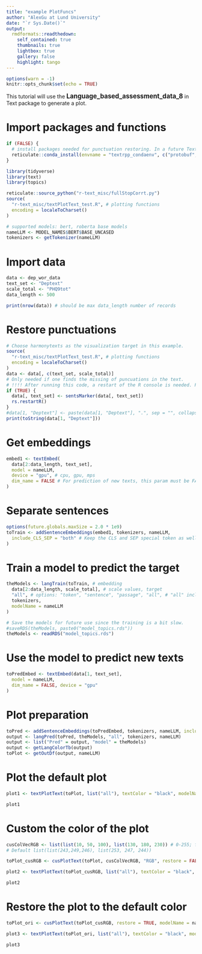 ```yaml
---
title: "example PlotFuncs"
author: "AlexGu at Lund University"
date: "`r Sys.Date()`"
output:
  rmdformats::readthedown:
    self_contained: true
    thumbnails: true
    lightbox: true
    gallery: false
    highlight: tango
---
```


```r
options(warn = -1)
knitr::opts_chunk$set(echo = TRUE)
```

This tutorial will use the <b><big>Language_based_assessment_data_8</big></b> in Text package to generate a plot.

# Import packages and functions

```r
if (FALSE) {
  # install packages needed for punctuation restoring. In a future Text version, this is not necessary.
  reticulate::conda_install(envname = "textrpp_condaenv", c("protobuf", "sentencepiece"), forge = FALSE, pip = TRUE)
}

library(tidyverse)
library(text)
library(topics)

reticulate::source_python("r-text_misc/fullStopCorrt.py")
source(
  "r-text_misc/textPlotText_test.R", # plotting functions
  encoding = localeToCharset()
)

# supported models: bert, roberta base models
nameLLM <- MODEL_NAMES$BERT$BASE_UNCASED
tokenizers <- getTokenizer(nameLLM)
```

# Import data

```r
data <- dep_wor_data
text_set <- "Deptext"
scale_total <- "PHQ9tot"
data_length <- 500

print(nrow(data)) # should be max data_length number of records
```
# Restore punctuations 

```r
# Choose harmonytexts as the visualization target in this example.
source(
  "r-text_misc/textPlotText_test.R", # plotting functions
  encoding = localeToCharset()
)
data <- data[, c(text_set, scale_total)]
# Only needed if one finds the missing of puncuations in the text.
# !!!! After running this code, a restart of the R console is needed. Plan to fix in the future.
if (TRUE) {
  data[, text_set] <- sentsMarker(data[, text_set])
  rs.restartR()
}
#data[1, "Deptext"] <- paste(data[1, "Deptext"], ".", sep = "", collapse = NULL)
print(toString(data[1, "Deptext"]))
```

# Get embeddings

```r
embed1 <- textEmbed(
  data[2:data_length, text_set],
  model = nameLLM,
  device = "gpu", # cpu, gpu, mps
  dim_name = FALSE # For prediction of new texts, this param must be FALSE
)
```
# Separate sentences

```r
options(future.globals.maxSize = 2.0 * 1e9)
toTrain <- addSentenceEmbeddings(embed1, tokenizers, nameLLM,
  include_CLS_SEP = "both" # Keep the CLS and SEP special token as well.
)
```


# Train a model to predict the target

```r
theModels <- langTrain(toTrain, # embedding
  data[2:data_length, scale_total], # scale values, target
  "all", # options: "token", "sentence", "passage", "all", # "all" include all the previous models
  tokenizers,
  modelName = nameLLM
)
```

```r
# Save the models for future use since the training is a bit slow.
#saveRDS(theModels, paste0("model_topics.rds"))
theModels <- readRDS("model_topics.rds")
```

# Use the model to predict new texts
```r
toPredEmbed <- textEmbed(data[1, text_set],
  model = nameLLM,
  dim_name = FALSE, device = "gpu"
)
```


# Plot preparation

```r
toPred <- addSentenceEmbeddings(toPredEmbed, tokenizers, nameLLM, include_CLS_SEP = "both")
output <- langPred(toPred, theModels, "all", tokenizers, nameLLM)
output <- list("Pred" = output, "model" = theModels)
output <- getLangColorTb(output)
toPlot <- getOutDf(output, nameLLM)
```

# Plot the default plot

```r
plot1 <- textPlotText(toPlot, list("all"), textColor = "black", modelName = nameLLM)

plot1
```

# Custom the color of the plot

```r
cusColVecRGB <- list(list(10, 50, 100), list(130, 180, 230)) # 0-255; from lower to higher
# Default list(list(243,249,246), list(253, 247, 244))

toPlot_cusRGB <- cusPlotText(toPlot, cusColVecRGB, "RGB", restore = FALSE, nameLLM)

plot2 <- textPlotText(toPlot_cusRGB, list("all"), textColor = "black", modelName = nameLLM)

plot2
```

# Restore the plot to the default color

```r
toPlot_ori <- cusPlotText(toPlot_cusRGB, restore = TRUE, modelName = nameLLM)

plot3 <- textPlotText(toPlot_ori, list("all"), textColor = "black", modelName = nameLLM)

plot3
```


